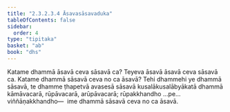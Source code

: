 ```yaml
---
title: "2.3.2.3.4 Āsavasāsavaduka"
tableOfContents: false
sidebar:
  order: 4
type: "tipitaka"
basket: "ab"
book: "dhs"
---
```



<DynamicBreadcrumb />

<Division number="1112" book="dhs" bookNo="29" page="223">

<Paragraph number="1803" book="dhs">
Katame dhammā āsavā ceva sāsavā ca? Teyeva āsavā āsavā ceva sāsavā ca.
</Paragraph>

</Division>
<Division number="1113" book="dhs" bookNo="29" page="223">

<Paragraph number="1804" book="dhs">
Katame dhammā sāsavā ceva no ca āsavā? Tehi dhammehi ye dhammā sāsavā, te dhamme ṭhapetvā avasesā sāsavā kusalākusalābyākatā dhammā kāmāvacarā, rūpāvacarā, arūpāvacarā; rūpakkhandho …pe…  viññāṇakkhandho—  ime dhammā sāsavā ceva no ca āsavā.
</Paragraph>
</Division>